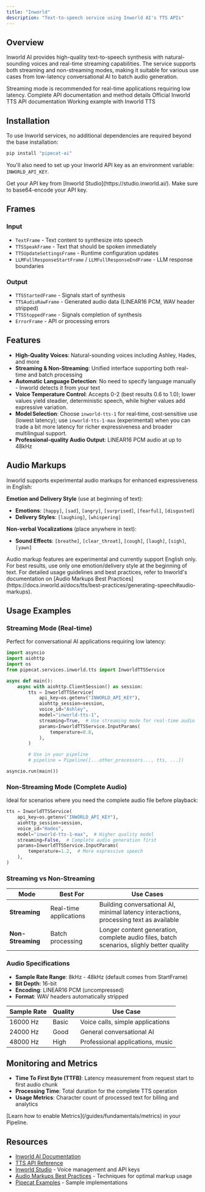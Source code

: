 ```yaml
---
title: "Inworld"
description: "Text-to-speech service using Inworld AI's TTS APIs"
---
```


## Overview

Inworld AI provides high-quality text-to-speech synthesis with natural-sounding voices and real-time streaming capabilities. The service supports both streaming and non-streaming modes, making it suitable for various use cases from low-latency conversational AI to batch audio generation.

<Tip>
  Streaming mode is recommended for real-time applications requiring low
  latency.
</Tip>

<CardGroup cols={3}>
  <Card
    title="API Reference"
    icon="code"
    href="https://reference-server.pipecat.ai/en/latest/api/pipecat.services.inworld.tts.html"
  >
    Complete API documentation and method details
  </Card>
  <Card
    title="Inworld AI Docs"
    icon="book"
    href="https://docs.inworld.ai/docs/tts/tts"
  >
    Official Inworld TTS API documentation
  </Card>
  <Card
    title="Example Code"
    icon="play"
    href="https://github.com/pipecat-ai/pipecat/blob/main/examples/foundational/07ab-interruptible-inworld-http.py"
  >
    Working example with Inworld TTS
  </Card>
</CardGroup>

## Installation

To use Inworld services, no additional dependencies are required beyond the base installation:

```bash
pip install "pipecat-ai"
```

You'll also need to set up your Inworld API key as an environment variable: `INWORLD_API_KEY`.

<Tip>
  Get your API key from [Inworld Studio](https://studio.inworld.ai/). Make sure
  to base64-encode your API key.
</Tip>

## Frames

### Input

- `TextFrame` - Text content to synthesize into speech
- `TTSSpeakFrame` - Text that should be spoken immediately
- `TTSUpdateSettingsFrame` - Runtime configuration updates
- `LLMFullResponseStartFrame` / `LLMFullResponseEndFrame` - LLM response boundaries

### Output

- `TTSStartedFrame` - Signals start of synthesis
- `TTSAudioRawFrame` - Generated audio data (LINEAR16 PCM, WAV header stripped)
- `TTSStoppedFrame` - Signals completion of synthesis
- `ErrorFrame` - API or processing errors

## Features

- **High-Quality Voices**: Natural-sounding voices including Ashley, Hades, and more
- **Streaming & Non-Streaming**: Unified interface supporting both real-time and batch processing
- **Automatic Language Detection**: No need to specify language manually - Inworld detects it from your text
- **Voice Temperature Control**: Accepts 0-2 (best results 0.6 to 1.0); lower values yield steadier, deterministic speech, while higher values add expressive variation.
- **Model Selection**: Choose `inworld‑tts‑1` for real‑time, cost‑sensitive use (lowest latency); use `inworld‑tts‑1‑max` (experimental) when you can trade a bit more latency for richer expressiveness and broader multilingual support.
- **Professional-quality Audio Output**: LINEAR16 PCM audio at up to 48kHz

## Audio Markups

Inworld supports experimental audio markups for enhanced expressiveness in English:

**Emotion and Delivery Style** (use at beginning of text):

- **Emotions**: `[happy]`, `[sad]`, `[angry]`, `[surprised]`, `[fearful]`, `[disgusted]`
- **Delivery Styles**: `[laughing]`, `[whispering]`

**Non-verbal Vocalizations** (place anywhere in text):

- **Sound Effects**: `[breathe]`, `[clear_throat]`, `[cough]`, `[laugh]`, `[sigh]`, `[yawn]`

<Note>
  Audio markup features are experimental and currently support English only. For
  best results, use only one emotion/delivery style at the beginning of text.
  For detailed usage guidelines and best practices, refer to Inworld's
  documentation on [Audio Markups Best
  Practices](https://docs.inworld.ai/docs/tts/best-practices/generating-speech#audio-markups).
</Note>

## Usage Examples

### Streaming Mode (Real-time)

Perfect for conversational AI applications requiring low latency:

<CodeGroup>

```python Python
import asyncio
import aiohttp
import os
from pipecat.services.inworld.tts import InworldTTSService

async def main():
    async with aiohttp.ClientSession() as session:
        tts = InworldTTSService(
            api_key=os.getenv("INWORLD_API_KEY"),
            aiohttp_session=session,
            voice_id="Ashley",
            model="inworld-tts-1",
            streaming=True,  # Use streaming mode for real-time audio
            params=InworldTTSService.InputParams(
                temperature=0.8,
            ),
        )

        # Use in your pipeline
        # pipeline = Pipeline([...other_processors..., tts, ...])

asyncio.run(main())
```

</CodeGroup>

### Non-Streaming Mode (Complete Audio)

Ideal for scenarios where you need the complete audio file before playback:

<CodeGroup>

```python Python
tts = InworldTTSService(
    api_key=os.getenv("INWORLD_API_KEY"),
    aiohttp_session=session,
    voice_id="Hades",
    model="inworld-tts-1-max",  # Higher quality model
    streaming=False,  # Complete audio generation first
    params=InworldTTSService.InputParams(
        temperature=1.2,  # More expressive speech
    ),
)
```

</CodeGroup>

### Streaming vs Non-Streaming

| Mode              | Best For               | Use Cases                                                                                |
| ----------------- | ---------------------- | ---------------------------------------------------------------------------------------- |
| **Streaming**     | Real-time applications | Building conversational AI, minimal latency interactions, processing text as available   |
| **Non-Streaming** | Batch processing       | Longer content generation, complete audio files, batch scenarios, slighly better quality |

### Audio Specifications

- **Sample Rate Range**: 8kHz - 48kHz (default comes from StartFrame)
- **Bit Depth**: 16-bit
- **Encoding**: LINEAR16 PCM (uncompressed)
- **Format**: WAV headers automatically stripped

| Sample Rate | Quality | Use Case                         |
| ----------- | ------- | -------------------------------- |
| 16000 Hz    | Basic   | Voice calls, simple applications |
| 24000 Hz    | Good    | General conversational AI        |
| 48000 Hz    | High    | Professional applications, music |

## Monitoring and Metrics

- **Time To First Byte (TTFB)**: Latency measurement from request start to first audio chunk
- **Processing Time**: Total duration for the complete TTS operation
- **Usage Metrics**: Character count of processed text for billing and analytics

<Info>
  [Learn how to enable Metrics](/guides/fundamentals/metrics) in your Pipeline.
</Info>

## Resources

- [Inworld AI Documentation](https://docs.inworld.ai/)
- [TTS API Reference](https://docs.inworld.ai/api-reference/ttsAPI/texttospeech/)
- [Inworld Studio](https://studio.inworld.ai/) - Voice management and API keys
- [Audio Markups Best Practices](https://docs.inworld.ai/docs/tts/best-practices/generating-speech#audio-markups) - Techniques for optimal markup usage
- [Pipecat Examples](https://github.com/pipecat-ai/pipecat/tree/main/examples) - Sample implementations
